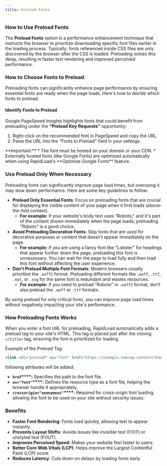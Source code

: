 ```yaml
---
title: Preload Fonts
--- 
```




### **How to Use Preload Fonts**

The **Preload Fonts** option is a performance enhancement technique that instructs the browser to prioritize downloading specific font files earlier in the loading process. Typically, fonts referenced inside CSS files are only discovered by the browser after the CSS is loaded. Preloading solves this delay, resulting in faster text rendering and improved perceived performance.

  

### **How to Choose Fonts to Preload**

Preloading fonts can significantly enhance page performance by ensuring essential fonts are ready when the page loads. Here's how to decide which fonts to preload:

#### **Identify Fonts to Preload**

Google PageSpeed Insights highlights fonts that could benefit from preloading under the **"Preload Key Requests"** opportunity:

1. Right-click on the recommended font in PageSpeed and copy the URL.
2. Paste the URL into the "Fonts to Preload" field in your settings.

<Callout type="error" emoji="️📌">
**Important:**
*   The font must be hosted on your domain or your CDN.
*   Externally hosted fonts (like Google Fonts) are optimized automatically when using RapidLoad's **Optimize Google Fonts** feature.
</Callout>

### **Use Preload Only When Necessary**

Preloading fonts can significantly improve page load times, but overusing it may slow down performance. Here are some key guidelines to follow:

*   **Preload Only Essential Fonts**: Focus on preloading fonts that are crucial for displaying the visible content of your page when it first loads (above-the-fold content).
    *   **For example:** if your website's body text uses "Roboto," and it's part of the content shown immediately when the page loads, preloading "Roboto" is a good choice.
*   **Avoid Preloading Decorative Fonts**: Skip fonts that are used for decorative purposes or content that doesn’t appear immediately on the page.
    *   **For example:** if you are using a fancy font like "Lobster" for headings that appear further down the page, preloading this font is unnecessary. You can wait for the page to load fully and then load this font without affecting the user experience.
*   **Don’t Preload Multiple Font Formats**: Modern browsers usually prioritize the `.woff2` format. Preloading different formats like `.woff`, `.ttf`, `.eot`, or `.svg` for the same font is redundant and wastes resources.
    *   **For example:** if you need to preload "Roboto" in `.woff2` format, don’t also preload the `.woff` or `.ttf` formats.

By using preload for only critical fonts, you can improve page load times without negatively impacting your site's performance.

  

### **How Preloading Fonts Works**

When you enter a font URL for preloading, RapidLoad automatically adds a preload tag to your site's HTML. This tag is placed just after the closing `</title>` tag, ensuring the font is prioritized for loading.

Example of the Preload Tag:

```xml
<link rel="preload" as="font" href="https://example.com/wp-content/themes/yourtheme/fonts/yourfont.woff2" crossorigin>
```

following attributes will be added:

*   **`href`****:** Specifies the path to the font file.
*   **`as="font"`****:** Defines the resource type as a font file, helping the browser handle it appropriately.
*   **`crossorigin="anonymous"`****:** Required for cross-origin font loading, allowing the font to be used on your site without security issues.

  

### **Benefits**

*   **Faster Font Rendering**: Fonts load quickly, allowing text to appear instantly.
*   **Prevents Layout Shifts**: Avoids issues like invisible text (FOIT) or unstyled text (FOUT).
*   **Improves Perceived Speed**: Makes your website feel faster to users.
*   **Better Core Web Vitals (LCP)**: Helps improve the Largest Contentful Paint (LCP) score.
*   **Reduces Latency**: Cuts down on delays by loading fonts early.
